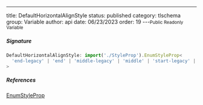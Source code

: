 ---
title: DefaultHorizontalAlignStyle
status: published
category: tlschema
group: Variable
author: api
date: 06/23/2023
order: 19
---<Small>Public Readonly Variable</Small>




##### Signature


```ts
DefaultHorizontalAlignStyle: import('./StyleProp').EnumStyleProp<
  'end-legacy' | 'end' | 'middle-legacy' | 'middle' | 'start-legacy' | 'start'
>
```

##### References

[EnumStyleProp](/gen/tlschema/EnumStyleProp-class)

